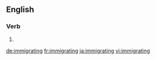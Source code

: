 ==English==

===Verb===
{{head|en}}

# {{present participle of|immigrate|lang=en}}

[[de:immigrating]]
[[fr:immigrating]]
[[ja:immigrating]]
[[vi:immigrating]]